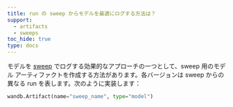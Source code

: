 ```yaml
---
title: run の sweep からモデルを最適にログする方法は？
support:
  - artifacts
  - sweeps
toc_hide: true
type: docs
---
```

モデルを [sweep](/ja/models/sweeps/) でログする効果的なアプローチの一つとして、sweep 用のモデル アーティファクトを作成する方法があります。各バージョンは sweep からの異なる run を表します。次のように実装します：

```python
wandb.Artifact(name="sweep_name", type="model")
```